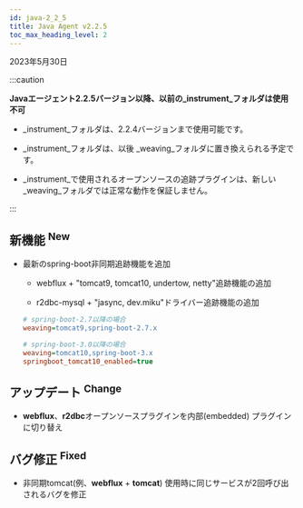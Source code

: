 ```yaml
---
id: java-2_2_5
title: Java Agent v2.2.5
toc_max_heading_level: 2
---
```


2023年5月30日

:::caution

**Javaエージェント2.2.5バージョン以降、以前の_instrument_フォルダは使用不可**

-   _instrument_フォルダは、2.2.4バージョンまで使用可能です。

-   _instrument_フォルダは、以後 _weaving_フォルダに置き換えられる予定です。

-   _instrument_で使用されるオープンソースの追跡プラグインは、新しい_weaving_フォルダでは正常な動作を保証しません。

:::

## 新機能 <sup><Status>New</Status></sup>

-   最新のspring-boot非同期追跡機能を追加

    -   webflux + "tomcat9, tomcat10, undertow, netty"追跡機能の追加

    -   r2dbc-mysql + "jasync, dev.miku"ドライバー追跡機能の追加

    ```ini title='whatap.conf'
    # spring-boot-2.7以降の場合
    weaving=tomcat9,spring-boot-2.7.x

    # spring-boot-3.0以降の場合
    weaving=tomcat10,spring-boot-3.x
    springboot_tomcat10_enabled=true
    ```

## アップデート <sup><Status>Change</Status></sup>

-   **webflux**、**r2dbc**オープンソースプラグインを内部(embedded) プラグインに切り替え

## バグ修正 <sup><Status>Fixed</Status></sup>

-   非同期tomcat(例、**webflux** + **tomcat**) 使用時に同じサービスが2回呼び出されるバグを修正
